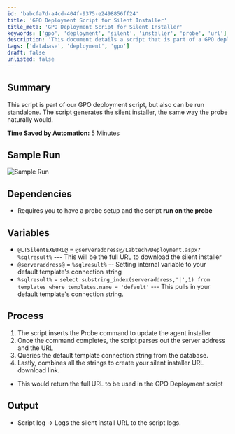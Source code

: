 ```yaml
---
id: 'babcfa7d-a4cd-404f-9375-e2498856ff24'
title: 'GPO Deployment Script for Silent Installer'
title_meta: 'GPO Deployment Script for Silent Installer'
keywords: ['gpo', 'deployment', 'silent', 'installer', 'probe', 'url']
description: 'This document details a script that is part of a GPO deployment process, capable of generating a silent installer URL. It can be executed standalone or as part of a larger deployment strategy. The script saves time by automating the installer generation process and requires specific dependencies to function correctly.'
tags: ['database', 'deployment', 'gpo']
draft: false
unlisted: false
---
```

## Summary

This script is part of our GPO deployment script, but also can be run standalone. The script generates the silent installer, the same way the probe naturally would.

**Time Saved by Automation:** 5 Minutes

## Sample Run

![Sample Run](../../../static/img/Network-Probe---Silent-EXE-URL-Generator/image_1.png)

## Dependencies

- Requires you to have a probe setup and the script **run on the probe**

## Variables

- `@LTSilentEXEURL@` = `@serveraddress@/Labtech/Deployment.aspx?%sqlresult%` --- This will be the full URL to download the silent installer
- `@serveraddress@` = `%sqlresult%` -- Setting internal variable to your default template's connection string
- `%sqlresult%` = `select substring_index(serveraddress,'|',1) from templates where templates.name = 'default'` --- This pulls in your default template's connection string.

## Process

1. The script inserts the Probe command to update the agent installer
2. Once the command completes, the script parses out the server address and the URL
3. Queries the default template connection string from the database.
4. Lastly, combines all the strings to create your silent installer URL download link.

- This would return the full URL to be used in the GPO Deployment script 

## Output

- Script log -> Logs the silent install URL to the script logs.











